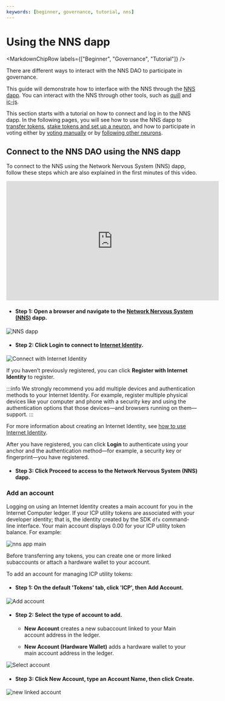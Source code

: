 ```yaml
---
keywords: [beginner, governance, tutorial, nns]
---
```



# Using the NNS dapp

<MarkdownChipRow labels={["Beginner", "Governance", "Tutorial"]} />

There are different ways to interact with the NNS DAO to participate in governance.

This guide will demonstrate how to interface with the NNS through the [NNS dapp](https://nns.ic0.app).
You can interact with the NNS through other tools, such as [quill](/docs/current/developer-docs/developer-tools/cli-tools/quill-cli-reference/quill-parent)
and [ic-js](https://github.com/dfinity/ic-js/tree/main/packages/nns).

This section starts with a tutorial on how to connect and log in to the NNS dapp.
In the following pages, you will see how to use the NNS dapp to
[transfer tokens](/docs/current/developer-docs/daos/nns/nns-dapp-send-and-receive-tokens),
[stake tokens and set up a neuron](/docs/current/developer-docs/daos/nns/nns-dapp-staking-a-neuron),
and how to participate in voting either by [voting manually](/docs/current/developer-docs/daos/nns/nns-dapp-voting-on-proposals)
 or by [following other neurons](/docs/current/developer-docs/daos/nns/nns-dapp-following-other-neurons).


## Connect to the NNS DAO using the NNS dapp

To connect to the NNS using the Network Nervous System (NNS) dapp, follow these steps which are also explained in the first minutes of this video.
<iframe width="560" height="315" src="https://www.youtube.com/embed/XU54fbCzFmE?si=NU3rq9Pz7GlGW3ar" title="YouTube video player" frameborder="0" allow="accelerometer; autoplay; clipboard-write; encrypted-media; gyroscope; picture-in-picture; web-share" referrerpolicy="strict-origin-when-cross-origin" allowfullscreen></iframe>

- #### Step 1:  Open a browser and navigate to the [Network Nervous System (NNS)](https://nns.ic0.app) dapp.

![NNS dapp](../_attachments/nns1.png)

- #### Step 2:  Click **Login** to connect to [Internet Identity](https://identity.ic0.app).

![Connect with Internet Identity](../_attachments/nns2.png)

If you haven’t previously registered, you can click **Register with Internet Identity** to register.

:::info
We strongly recommend you add multiple devices and authentication methods to your Internet Identity. For example, register multiple physical devices like your computer and phone with a security key and using the authentication options that those devices—and browsers running on them—support.
:::

For more information about creating an Internet Identity, see [how to use Internet Identity](https://internetidentity.zendesk.com/hc/en-us/articles/15430677359124-How-Do-I-Create-an-Internet-Identity-on-My-Mobile-Device-).

After you have registered, you can click **Login** to authenticate using your anchor and the authentication method—for example, a security key or fingerprint—you have registered.

- #### Step 3:  Click **Proceed** to access to the Network Nervous System (NNS) dapp.

### Add an account

Logging on using an Internet Identity creates a main account for you in the Internet Computer ledger. If your ICP utility tokens are associated with your developer identity; that is, the identity created by the SDK `dfx` command-line interface. Your main account displays 0.00 for your ICP utility token balance. For example:

![nns app main](../_attachments/nns3.png)

Before transferring any tokens, you can create one or more linked subaccounts or attach a hardware wallet to your account.

To add an account for managing ICP utility tokens:

- #### Step 1:  On the default 'Tokens' tab, click 'ICP', then **Add Account**.

![Add account](../_attachments/nns4.png)

- #### Step 2:  Select the type of account to add.

    -   **New Account** creates a new subaccount linked to your Main account address in the ledger.

    -   **New Account (Hardware Wallet)** adds a hardware wallet to your main account address in the ledger.

![Select account](../_attachments/nns5.png)

- #### Step 3:  Click **New Account**, type an Account Name, then click **Create**.

![new linked account](../_attachments/nns6.png)